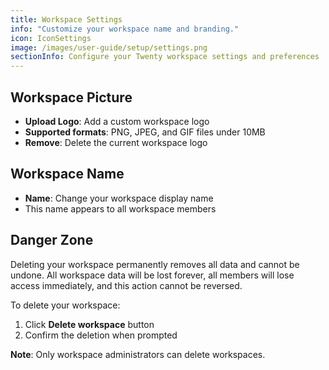 ```yaml
---
title: Workspace Settings
info: "Customize your workspace name and branding."
icon: IconSettings
image: /images/user-guide/setup/settings.png
sectionInfo: Configure your Twenty workspace settings and preferences
---
```


## Workspace Picture
- **Upload Logo**: Add a custom workspace logo
- **Supported formats**: PNG, JPEG, and GIF files under 10MB
- **Remove**: Delete the current workspace logo

## Workspace Name
- **Name**: Change your workspace display name
- This name appears to all workspace members

## Danger Zone
<Warning>
Deleting your workspace permanently removes all data and cannot be undone. All workspace data will be lost forever, all members will lose access immediately, and this action cannot be reversed.
</Warning>

To delete your workspace:
1. Click **Delete workspace** button
2. Confirm the deletion when prompted

**Note**: Only workspace administrators can delete workspaces.


